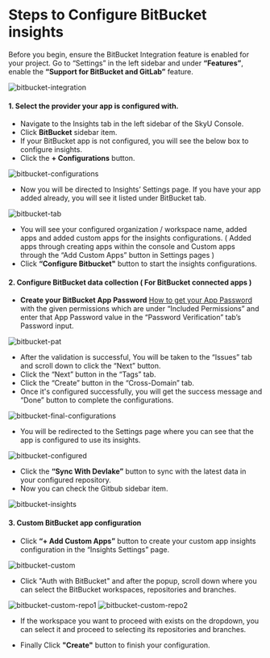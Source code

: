 
# Steps to Configure BitBucket insights

Before you begin, ensure the BitBucket Integration feature is enabled for your project. Go to “Settings” in the left sidebar and under **“Features”**, enable the **“Support for BitBucket and GitLab”** feature.

<Image
  src="/assets/images/insights/bitbucket/bitbucket-integration.png"
  alt="bitbucket-integration"
  width={1000}
  height={500}
/>

#### 1. Select the provider your app is configured with.

- Navigate to the Insights tab in the left sidebar of the SkyU Console.
- Click **BitBucket** sidebar item.
- If your BitBucket app is not configured, you will see the below box to configure insights.
- Click the **+ Configurations** button.

<Image
  src="/assets/images/insights/bitbucket/bitbucket-configurations.png"
  alt="bitbucket-configurations"
  width={1000}
  height={500}
/>

- Now you will be directed to Insights’ Settings page. If you have your app added already, you will see it listed under BitBucket tab.

<Image
  src="/assets/images/insights/bitbucket/bitbucket-tab.png"
  alt="bitbucket-tab"
  width={1000}
  height={500}
/>

- You will see your configured organization / workspace name, added apps and added custom apps for the insights configurations. ( Added apps through creating apps within the console and Custom apps through the “Add Custom Apps” button in Settings pages )
- Click **“Configure Bitbucket"** button to start the insights configurations.

#### 2. Configure BitBucket data collection ( For BitBucket connected apps )

- **Create your BitBucket App Password** [How to get your App Password](https://support.atlassian.com/bitbucket-cloud/docs/create-an-app-password/) with the given permissions which are under “Included Permissions” and enter that App Password value in the “Password Verification” tab’s Password input.

<Image
  src="/assets/images/insights/bitbucket/bitbucket-pat.png"
  alt="bitbucket-pat"
  width={1000}
  height={500}
/>

- After the validation is successful, You will be taken to the “Issues” tab and scroll down to click the “Next” button.
- Click the “Next” button in the “Tags” tab.
- Click the “Create” button in the “Cross-Domain” tab.
- Once it's configured successfully, you will get the success message and “Done” button to complete the configurations.

<Image
  src="/assets/images/insights/bitbucket/bitbucket-final-configurations.png"
  alt="bitbucket-final-configurations"
  width={1000}
  height={500}
/>

- You will be redirected to the Settings page where you can see that the app is configured to use its insights.

<Image
  src="/assets/images/insights/bitbucket/bitbucket-configured.png"
  alt="bitbucket-configured"
  width={1000}
  height={500}
/>

- Click the **“Sync With Devlake”** button to sync with the latest data in your configured repository.
- Now you can check the Gitbub sidebar item.

<Image
  src="/assets/images/insights/bitbucket/bitbucket-insights.png"
  alt="bitbucket-insights"
  width={1000}
  height={500}
/>

#### 3. Custom BitBucket app configuration

- Click **“+ Add Custom Apps”** button to create your custom app insights configuration in the “Insights Settings” page.

<Image
  src="/assets/images/insights/bitbucket/bitbucket-custom.png"
  alt="bitbucket-custom"
  width={1000}
  height={500}
/>

- Click "Auth with BitBucket" and after the popup, scroll down where you can select the BitBucket workspaces, repositories and branches.

<Image
  src="/assets/images/insights/bitbucket/bitbucket-custom-repo1.png"
  alt="bitbucket-custom-repo1"
  width={1000}
  height={500}
/>
<Image
  src="/assets/images/insights/bitbucket/bitbucket-custom-repo2.png"
  alt="bitbucket-custom-repo2"
  width={1000}
  height={500}
/>

- If the workspace you want to proceed with exists on the dropdown, you can select it and proceed to selecting its repositories and branches.

- Finally Click **"Create"** button to finish your configuration.